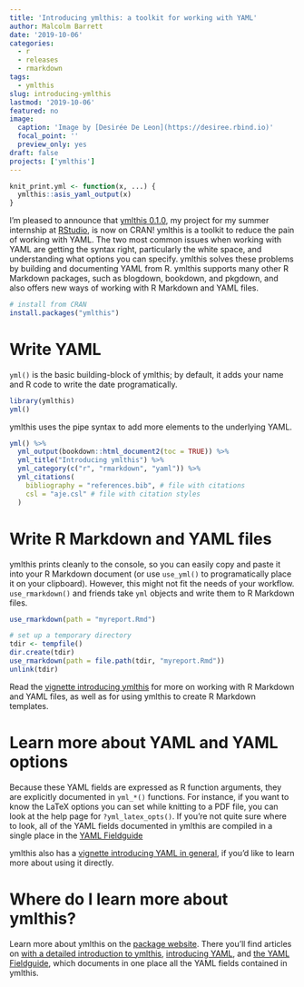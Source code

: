 ```yaml
---
title: 'Introducing ymlthis: a toolkit for working with YAML'
author: Malcolm Barrett
date: '2019-10-06'
categories:
  - r
  - releases
  - rmarkdown
tags:
  - ymlthis
slug: introducing-ymlthis
lastmod: '2019-10-06'
featured: no
image:
  caption: 'Image by [Desirée De Leon](https://desiree.rbind.io)'
  focal_point: ''
  preview_only: yes
draft: false
projects: ['ymlthis']
---
```


```r
knit_print.yml <- function(x, ...) {
  ymlthis::asis_yaml_output(x)
}
```

I'm pleased to announce that [ymlthis 0.1.0](http://ymlthis.r-lib.org), my project for my summer internship at [RStudio](https://rstudio.com/), is now on CRAN! ymlthis is a toolkit to reduce the pain of working with YAML. The two most common issues when working with YAML are getting the syntax right, particularly the white space, and understanding what options you can specify. ymlthis solves these problems by building and documenting YAML from R. ymlthis supports many other R Markdown packages, such as blogdown, bookdown, and pkgdown, and also offers new ways of working with R Markdown and YAML files. 


```r
# install from CRAN
install.packages("ymlthis")
```

# Write YAML

`yml()` is the basic building-block of ymlthis; by default, it adds your name and R code to write the date programatically. 

```r
library(ymlthis)
yml()
```

ymlthis uses the pipe syntax to add more elements to the underlying YAML. 

```r
yml() %>% 
  yml_output(bookdown::html_document2(toc = TRUE)) %>% 
  yml_title("Introducing ymlthis") %>% 
  yml_category(c("r", "rmarkdown", "yaml")) %>% 
  yml_citations(
    bibliography = "references.bib", # file with citations
    csl = "aje.csl" # file with citation styles
  )
```

# Write R Markdown and YAML files

ymlthis prints cleanly to the console, so you can easily copy and paste it into your R Markdown document (or use `use_yml()` to programatically place it on your clipboard). However, this might not fit the needs of your workflow. `use_rmarkdown()` and friends take `yml` objects and write them to R Markdown files.

```r
use_rmarkdown(path = "myreport.Rmd")
```

```r
# set up a temporary directory
tdir <- tempfile()
dir.create(tdir)
use_rmarkdown(path = file.path(tdir, "myreport.Rmd"))
unlink(tdir)
```

Read the [vignette introducing ymlthis](http://ymlthis.r-lib.org/articles/introduction-to-ymlthis.html) for more on working with R Markdown and YAML files, as well as for using ymlthis to create R Markdown templates.

# Learn more about YAML and YAML options

Because these YAML fields are expressed as R function arguments, they are explicitly documented in `yml_*()` functions. For instance, if you want to know the LaTeX options you can set while knitting to a PDF file, you can look at the help page for `?yml_latex_opts()`. If you're not quite sure where to look, all of the YAML fields documented in ymlthis are compiled in a single place in the [YAML Fieldguide](http://ymlthis.r-lib.org/articles/yaml-fieldguide.html)

ymlthis also has a [vignette introducing YAML in general](http://ymlthis.r-lib.org/articles/yaml-overview.html), if you'd like to learn more about using it directly.

# Where do I learn more about ymlthis?

Learn more about ymlthis on the [package website](http://ymlthis.r-lib.org). There you'll find articles on [with a detailed introduction to ymlthis](http://ymlthis.r-lib.org/articles/introduction-to-ymlthis.html), [introducing YAML](http://ymlthis.r-lib.org/articles/yaml-overview.html), and [the YAML Fieldguide](http://ymlthis.r-lib.org/articles/yaml-fieldguide.html), which documents in one place all the YAML fields contained in ymlthis.


